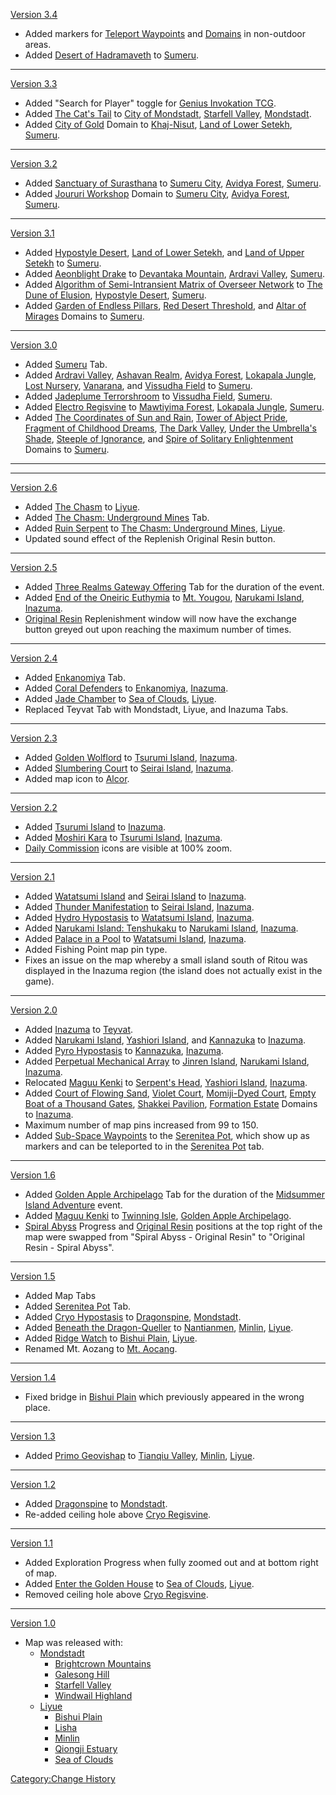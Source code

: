 [[Version 3.4]]
* Added markers for [[Teleport Waypoint]]s and [[Domain]]s in non-outdoor areas.
* Added [[Desert of Hadramaveth]] to [[Sumeru]].
----
[[Version 3.3]]
* Added "Search for Player" toggle for [[Genius Invokation TCG]].
* Added [[The Cat's Tail]] to [[City of Mondstadt]], [[Starfell Valley]], [[Mondstadt]].
* Added [[City of Gold]] Domain to [[Khaj-Nisut]], [[Land of Lower Setekh]], [[Sumeru]].
----
[[Version 3.2]]
* Added [[Sanctuary of Surasthana]] to [[Sumeru City]], [[Avidya Forest]], [[Sumeru]].
* Added [[Joururi Workshop]] Domain to [[Sumeru City]], [[Avidya Forest]], [[Sumeru]].
----
[[Version 3.1]]
* Added [[Hypostyle Desert]], [[Land of Lower Setekh]], and [[Land of Upper Setekh]] to [[Sumeru]].
* Added [[Aeonblight Drake]] to [[Devantaka Mountain]], [[Ardravi Valley]], [[Sumeru]].
* Added [[Algorithm of Semi-Intransient Matrix of Overseer Network]] to [[The Dune of Elusion]], [[Hypostyle Desert]], [[Sumeru]].
* Added [[Garden of Endless Pillars]], [[Red Desert Threshold]], and [[Altar of Mirages]] Domains to [[Sumeru]].
----
[[Version 3.0]]
* Added [[Sumeru]] Tab.
* Added [[Ardravi Valley]], [[Ashavan Realm]], [[Avidya Forest]], [[Lokapala Jungle]], [[Lost Nursery]], [[Vanarana]], and [[Vissudha Field]] to [[Sumeru]].
* Added [[Jadeplume Terrorshroom]] to [[Vissudha Field]], [[Sumeru]].
* Added [[Electro Regisvine]] to [[Mawtiyima Forest]], [[Lokapala Jungle]], [[Sumeru]].
* Added [[The Coordinates of Sun and Rain]], [[Tower of Abject Pride]], [[Fragment of Childhood Dreams]], [[The Dark Valley]], [[Under the Umbrella's Shade]], [[Steeple of Ignorance]], and [[Spire of Solitary Enlightenment]] Domains to [[Sumeru]].
----
{{Transclude|Tsurumi Island/Change History|fog-tp-sot7-interaction|section=1}}
----
[[Version 2.6]]
* Added [[The Chasm]] to [[Liyue]].
* Added [[The Chasm: Underground Mines]] Tab.
* Added [[Ruin Serpent]] to [[The Chasm: Underground Mines]], [[Liyue]].
* Updated sound effect of the Replenish Original Resin button.
----
[[Version 2.5]]
* Added [[Three Realms Gateway Offering]] Tab for the duration of the event.
* Added [[End of the Oneiric Euthymia]] to [[Mt. Yougou]], [[Narukami Island]], [[Inazuma]].
* [[Original Resin]] Replenishment window will now have the exchange button greyed out upon reaching the maximum number of times.
----
[[Version 2.4]]
* Added [[Enkanomiya]] Tab.
* Added [[Coral Defenders]] to [[Enkanomiya]], [[Inazuma]].
* Added [[Jade Chamber]] to [[Sea of Clouds]], [[Liyue]].
* Replaced Teyvat Tab with Mondstadt, Liyue, and Inazuma Tabs.
----
[[Version 2.3]]
* Added [[Golden Wolflord]] to [[Tsurumi Island]], [[Inazuma]].
* Added [[Slumbering Court]] to [[Seirai Island]], [[Inazuma]].
* Added map icon to [[Alcor]].
----
[[Version 2.2]]
* Added [[Tsurumi Island]] to [[Inazuma]].
* Added [[Moshiri Kara]] to [[Tsurumi Island]], [[Inazuma]].
* [[Daily Commission]] icons are visible at 100% zoom.
----
[[Version 2.1]]
* Added [[Watatsumi Island]] and [[Seirai Island]] to [[Inazuma]].
* Added [[Thunder Manifestation]] to [[Seirai Island]], [[Inazuma]].
* Added [[Hydro Hypostasis]] to [[Watatsumi Island]], [[Inazuma]].
* Added [[Narukami Island: Tenshukaku]] to [[Narukami Island]], [[Inazuma]].
* Added [[Palace in a Pool]] to [[Watatsumi Island]], [[Inazuma]].
* Added Fishing Point map pin type.
* Fixes an issue on the map whereby a small island south of Ritou was displayed in the Inazuma region (the island does not actually exist in the game).
----
[[Version 2.0]]
* Added [[Inazuma]] to [[Teyvat]].
* Added [[Narukami Island]], [[Yashiori Island]], and [[Kannazuka]] to [[Inazuma]].
* Added [[Pyro Hypostasis]] to [[Kannazuka]], [[Inazuma]].
* Added [[Perpetual Mechanical Array]] to [[Jinren Island]], [[Narukami Island]], [[Inazuma]].
* Relocated [[Maguu Kenki]] to [[Serpent's Head]], [[Yashiori Island]], [[Inazuma]].
* Added [[Court of Flowing Sand]], [[Violet Court]], [[Momiji-Dyed Court]], [[Empty Boat of a Thousand Gates]], [[Shakkei Pavilion]], [[Formation Estate]] Domains to [[Inazuma]].
* Maximum number of map pins increased from 99 to 150.
* Added [[Sub-Space Waypoint]]s to the [[Serenitea Pot]], which show up as markers and can be teleported to in the [[Serenitea Pot]] tab.
----
[[Version 1.6]]
* Added [[Golden Apple Archipelago]] Tab for the duration of the [[Midsummer Island Adventure]] event.
* Added [[Maguu Kenki]] to [[Twinning Isle/1.6|Twinning Isle]], [[Golden Apple Archipelago/1.6|Golden Apple Archipelago]].
* [[Spiral Abyss]] Progress and [[Original Resin]] positions at the top right of the map were swapped from "Spiral Abyss - Original Resin" to "Original Resin - Spiral Abyss".
----
[[Version 1.5]]
* Added Map Tabs
* Added [[Serenitea Pot]] Tab.
* Added [[Cryo Hypostasis]] to [[Dragonspine]], [[Mondstadt]].
* Added [[Beneath the Dragon-Queller]] to [[Nantianmen]], [[Minlin]], [[Liyue]].
* Added [[Ridge Watch]] to [[Bishui Plain]], [[Liyue]].
* Renamed Mt. Aozang to [[Mt. Aocang]].
----
[[Version 1.4]]
* Fixed bridge in [[Bishui Plain]] which previously appeared in the wrong place.
----
[[Version 1.3]]
* Added [[Primo Geovishap]] to [[Tianqiu Valley]], [[Minlin]], [[Liyue]].
----
[[Version 1.2]]
* Added [[Dragonspine]] to [[Mondstadt]].
* Re-added ceiling hole above [[Cryo Regisvine]].
----
[[Version 1.1]]
* Added Exploration Progress when fully zoomed out and at bottom right of map.
* Added [[Enter the Golden House]] to [[Sea of Clouds]], [[Liyue]].
* Removed ceiling hole above [[Cryo Regisvine]].
----
[[Version 1.0]]
* Map was released with:
** [[Mondstadt]]
*** [[Brightcrown Mountains]]
*** [[Galesong Hill]]
*** [[Starfell Valley]]
*** [[Windwail Highland]]
** [[Liyue]]
*** [[Bishui Plain]]
*** [[Lisha]]
*** [[Minlin]]
*** [[Qiongji Estuary]]
*** [[Sea of Clouds]]
<noinclude>[[Category:Change History]]</noinclude>